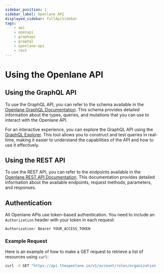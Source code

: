 ```yaml
---
sidebar_position: 1
sidebar_label: Openlane API
displayed_sidebar: fullApiSidebar
tags:
    - api
    - openapi
    - graphapi
    - graphql
    - openlane-api
    - rest
---
```


# Using the Openlane API

## Using the GraphQL API

To use the GraphQL API, you can refer to the schema available in the [Openlane GraphQL Documentation](/docs/api/graph-api/queries). This schema provides detailed information about the types, queries, and mutations that you can use to interact with the Openlane API.

For an interactive experience, you can explore the GraphQL API using the [GraphQL Explorer](/graphql). This tool allows you to construct and test queries in real-time, making it easier to understand the capabilities of the API and how to use it effectively.

## Using the REST API

To use the REST API, you can refer to the endpoints available in the [Openlane REST API Documentation](docs/api/rest-api/openlane-openapi-3-1-1-specifications.info.mdx). This documentation provides detailed information about the available endpoints, request methods, parameters, and responses.

## Authentication

All Openlane APIs use token-based authentication. You need to include an `Authorization` header with your token in each request:

```
Authorization: Bearer YOUR_ACCESS_TOKEN
```

### Example Request

Here is an example of how to make a GET request to retrieve a list of resources using `curl`:

```sh
curl -X GET "https://api.theopenlane.io/v1/account/roles/organization -H "Authorization: Bearer YOUR_ACCESS_TOKEN"
```